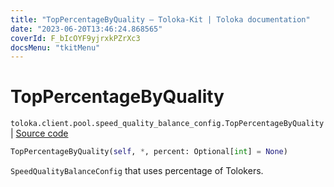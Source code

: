 ```yaml
---
title: "TopPercentageByQuality — Toloka-Kit | Toloka documentation"
date: "2023-06-20T13:46:24.868565"
coverId: F_bIcOYF9yjrxkPZrXc3
docsMenu: "tkitMenu"
---
```


# TopPercentageByQuality

`toloka.client.pool.speed_quality_balance_config.TopPercentageByQuality` | [Source code](https://github.com/Toloka/toloka-kit/blob/v1.2.0/src/client/pool/speed_quality_balance_config.py#L31)

```python
TopPercentageByQuality(self, *, percent: Optional[int] = None)
```

`SpeedQualityBalanceConfig` that uses percentage of Tolokers.